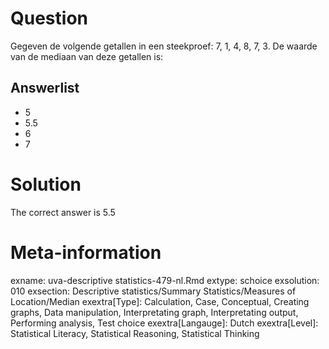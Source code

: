 Question
========

Gegeven de volgende getallen in een steekproef: 7, 1, 4, 8, 7, 3. De waarde van de mediaan van deze getallen is: 

Answerlist
----------
* 5
* 5.5
* 6
* 7

Solution
========

The correct answer is  5.5 

Meta-information
================
exname: uva-descriptive statistics-479-nl.Rmd 
extype: schoice 
exsolution: 010 
exsection: Descriptive statistics/Summary Statistics/Measures of Location/Median
exextra[Type]: Calculation, Case, Conceptual, Creating graphs, Data manipulation, Interpretating graph, Interpretating output, Performing analysis, Test choice 
exextra[Langauge]: Dutch 
exextra[Level]: Statistical Literacy, Statistical Reasoning, Statistical Thinking 
